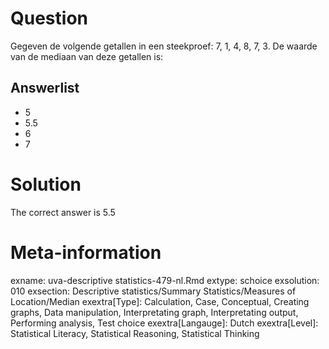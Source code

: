 Question
========

Gegeven de volgende getallen in een steekproef: 7, 1, 4, 8, 7, 3. De waarde van de mediaan van deze getallen is: 

Answerlist
----------
* 5
* 5.5
* 6
* 7

Solution
========

The correct answer is  5.5 

Meta-information
================
exname: uva-descriptive statistics-479-nl.Rmd 
extype: schoice 
exsolution: 010 
exsection: Descriptive statistics/Summary Statistics/Measures of Location/Median
exextra[Type]: Calculation, Case, Conceptual, Creating graphs, Data manipulation, Interpretating graph, Interpretating output, Performing analysis, Test choice 
exextra[Langauge]: Dutch 
exextra[Level]: Statistical Literacy, Statistical Reasoning, Statistical Thinking 
